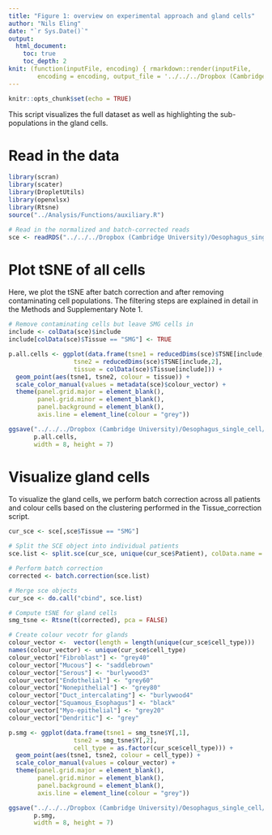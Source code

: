 ```yaml
---
title: "Figure 1: overview on experimental approach and gland cells"
author: "Nils Eling"
date: "`r Sys.Date()`"
output: 
  html_document:
    toc: true
    toc_depth: 2
knit: (function(inputFile, encoding) { rmarkdown::render(inputFile, 
        encoding = encoding, output_file = '../../../Dropbox (Cambridge University)/Oesophagus_single_cell/Results/Figures/Fig_1.html') })
---
```


```r
knitr::opts_chunk$set(echo = TRUE)
```

This script visualizes the full dataset as well as highlighting the sub-populations in the gland cells.

# Read in the data

```r
library(scran)
library(scater)
library(DropletUtils)
library(openxlsx)
library(Rtsne)
source("../Analysis/Functions/auxiliary.R")

# Read in the normalized and batch-corrected reads
sce <- readRDS("../../../Dropbox (Cambridge University)/Oesophagus_single_cell/All_corrected_sce.rds")
```


# Plot tSNE of all cells

Here, we plot the tSNE after batch correction and after removing contaminating cell populations.
The filtering steps are explained in detail in the Methods and Supplementary Note 1.

```r
# Remove contaminating cells but leave SMG cells in
include <- colData(sce)$include
include[colData(sce)$Tissue == "SMG"] <- TRUE

p.all.cells <- ggplot(data.frame(tsne1 = reducedDims(sce)$TSNE[include,1],
                  tsne2 = reducedDims(sce)$TSNE[include,2],
                  tissue = colData(sce)$Tissue[include])) + 
  geom_point(aes(tsne1, tsne2, colour = tissue)) + 
  scale_color_manual(values = metadata(sce)$colour_vector) + 
  theme(panel.grid.major = element_blank(), 
        panel.grid.minor = element_blank(),
        panel.background = element_blank(), 
        axis.line = element_line(colour = "grey"))

ggsave("../../../Dropbox (Cambridge University)/Oesophagus_single_cell/Results/Figures/Figure_1/All_cells.pdf", 
       p.all.cells, 
       width = 8, height = 7)
```

# Visualize gland cells

To visualize the gland cells, we perform batch correction across all patients and colour cells based on the clustering performed in the Tissue_correction script.

```r
cur_sce <- sce[,sce$Tissue == "SMG"]

# Split the SCE object into individual patients
sce.list <- split.sce(cur_sce, unique(cur_sce$Patient), colData.name = "Patient")

# Perform batch correction
corrected <- batch.correction(sce.list)

# Merge sce objects
cur_sce <- do.call("cbind", sce.list)

# Compute tSNE for gland cells
smg_tsne <- Rtsne(t(corrected), pca = FALSE)

# Create colour vecotr for glands
colour_vector <-  vector(length = length(unique(cur_sce$cell_type)))
names(colour_vector) <- unique(cur_sce$cell_type)
colour_vector["Fibroblast"] <- "grey40"
colour_vector["Mucous"] <- "saddlebrown"
colour_vector["Serous"] <- "burlywood3"
colour_vector["Endothelial"] <- "grey60"
colour_vector["Nonepithelial"] <- "grey80"
colour_vector["Duct_intercalating"] <- "burlywood4"
colour_vector["Squamous_Esophagus"] <- "black"
colour_vector["Myo-epithelial"] <- "grey20"
colour_vector["Dendritic"] <- "grey"

p.smg <- ggplot(data.frame(tsne1 = smg_tsne$Y[,1],
                  tsne2 = smg_tsne$Y[,2],
                  cell_type = as.factor(cur_sce$cell_type))) + 
  geom_point(aes(tsne1, tsne2, colour = cell_type)) + 
  scale_color_manual(values = colour_vector) + 
  theme(panel.grid.major = element_blank(), 
        panel.grid.minor = element_blank(),
        panel.background = element_blank(), 
        axis.line = element_line(colour = "grey"))

ggsave("../../../Dropbox (Cambridge University)/Oesophagus_single_cell/Results/Figures/Figure_1/SMG_cells.pdf", 
       p.smg, 
       width = 8, height = 7)
```

